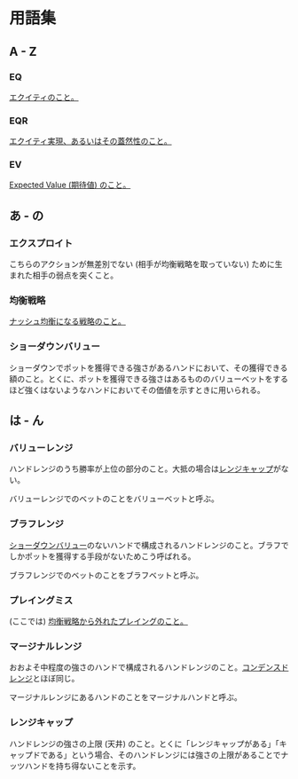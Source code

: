 # 用語集

## A - Z

### EQ

[エクイティのこと。](/quantifying-hands#eq)

### EQR

[エクイティ実現、あるいはその蓋然性のこと。](/quantifying-hands#eqr)

### EV

[Expected Value (期待値) のこと。](/quantifying-hands#ev)

## あ - の

### エクスプロイト

こちらのアクションが無差別でない (相手が均衡戦略を取っていない) ために生まれた相手の弱点を突くこと。

### 均衡戦略

[ナッシュ均衡になる戦略のこと。](/game-theory-101#均衡戦略)

### ショーダウンバリュー

ショーダウンでポットを獲得できる強さがあるハンドにおいて、その獲得できる額のこと。とくに、ポットを獲得できる強さはあるもののバリューベットをするほど強くはないようなハンドにおいてその価値を示すときに用いられる。

## は - ん

### バリューレンジ

ハンドレンジのうち勝率が上位の部分のこと。大抵の場合は[レンジキャップ](/glossary#レンジキャップ)がない。

バリューレンジでのベットのことをバリューベットと呼ぶ。

### ブラフレンジ

[ショーダウンバリュー](/glossary#ショーダウンバリュー)のないハンドで構成されるハンドレンジのこと。ブラフでしかポットを獲得する手段がないためこう呼ばれる。

ブラフレンジでのベットのことをブラフベットと呼ぶ。

### プレイングミス

(ここでは) [均衡戦略から外れたプレイングのこと。](/analyzing-exploit#プレイングミスとは何か)

### マージナルレンジ

おおよそ中程度の強さのハンドで構成されるハンドレンジのこと。[コンデンスドレンジ](/categorizing-ranges#コンデンスドレンジ)とほぼ同じ。

マージナルレンジにあるハンドのことをマージナルハンドと呼ぶ。

### レンジキャップ

ハンドレンジの強さの上限 (天井) のこと。とくに「レンジキャップがある」「キャップドである」という場合、そのハンドレンジには強さの上限があることでナッツハンドを持ち得ないことを示す。
